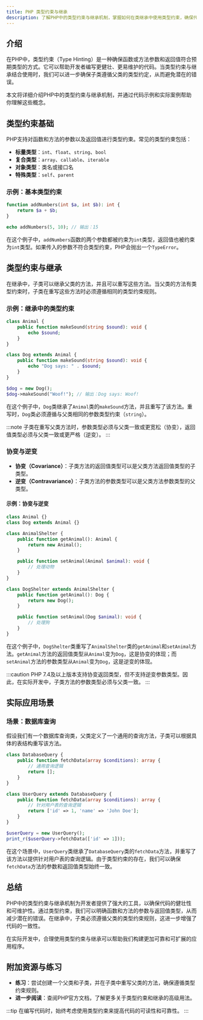 ```yaml
---
title: PHP 类型约束与继承
description: 了解PHP中的类型约束与继承机制，掌握如何在类继承中使用类型约束，确保代码的健壮性和可维护性。
---
```


## 介绍

在PHP中，类型约束（Type Hinting）是一种确保函数或方法参数和返回值符合预期类型的方式。它可以帮助开发者编写更健壮、更易维护的代码。当类型约束与继承结合使用时，我们可以进一步确保子类遵循父类的类型约定，从而避免潜在的错误。

本文将详细介绍PHP中的类型约束与继承机制，并通过代码示例和实际案例帮助你理解这些概念。

## 类型约束基础

PHP支持对函数和方法的参数以及返回值进行类型约束。常见的类型约束包括：

- **标量类型**：`int`、`float`、`string`、`bool`
- **复合类型**：`array`、`callable`、`iterable`
- **对象类型**：类名或接口名
- **特殊类型**：`self`、`parent`

### 示例：基本类型约束

```php
function addNumbers(int $a, int $b): int {
    return $a + $b;
}

echo addNumbers(5, 10); // 输出：15
```

在这个例子中，`addNumbers`函数的两个参数都被约束为`int`类型，返回值也被约束为`int`类型。如果传入的参数不符合类型约束，PHP会抛出一个`TypeError`。

## 类型约束与继承

在继承中，子类可以继承父类的方法，并且可以重写这些方法。当父类的方法有类型约束时，子类在重写这些方法时必须遵循相同的类型约束规则。

### 示例：继承中的类型约束

```php
class Animal {
    public function makeSound(string $sound): void {
        echo $sound;
    }
}

class Dog extends Animal {
    public function makeSound(string $sound): void {
        echo "Dog says: " . $sound;
    }
}

$dog = new Dog();
$dog->makeSound("Woof!"); // 输出：Dog says: Woof!
```

在这个例子中，`Dog`类继承了`Animal`类的`makeSound`方法，并且重写了该方法。重写时，`Dog`类必须遵循与父类相同的参数类型约束（`string`）。

:::note
子类在重写父类方法时，参数类型必须与父类一致或更宽松（协变），返回值类型必须与父类一致或更严格（逆变）。
:::

### 协变与逆变

- **协变（Covariance）**：子类方法的返回值类型可以是父类方法返回值类型的子类型。
- **逆变（Contravariance）**：子类方法的参数类型可以是父类方法参数类型的父类型。

#### 示例：协变与逆变

```php
class Animal {}
class Dog extends Animal {}

class AnimalShelter {
    public function getAnimal(): Animal {
        return new Animal();
    }

    public function setAnimal(Animal $animal): void {
        // 处理动物
    }
}

class DogShelter extends AnimalShelter {
    public function getAnimal(): Dog {
        return new Dog();
    }

    public function setAnimal(Dog $animal): void {
        // 处理狗
    }
}
```

在这个例子中，`DogShelter`类重写了`AnimalShelter`类的`getAnimal`和`setAnimal`方法。`getAnimal`方法的返回值类型从`Animal`变为`Dog`，这是协变的体现；而`setAnimal`方法的参数类型从`Animal`变为`Dog`，这是逆变的体现。

:::caution
PHP 7.4及以上版本支持协变返回类型，但不支持逆变参数类型。因此，在实际开发中，子类方法的参数类型必须与父类一致。
:::

## 实际应用场景

### 场景：数据库查询

假设我们有一个数据库查询类，父类定义了一个通用的查询方法，子类可以根据具体的表结构重写该方法。

```php
class DatabaseQuery {
    public function fetchData(array $conditions): array {
        // 通用查询逻辑
        return [];
    }
}

class UserQuery extends DatabaseQuery {
    public function fetchData(array $conditions): array {
        // 针对用户表的查询逻辑
        return ['id' => 1, 'name' => 'John Doe'];
    }
}

$userQuery = new UserQuery();
print_r($userQuery->fetchData(['id' => 1]));
```

在这个场景中，`UserQuery`类继承了`DatabaseQuery`类的`fetchData`方法，并重写了该方法以提供针对用户表的查询逻辑。由于类型约束的存在，我们可以确保`fetchData`方法的参数和返回值类型始终一致。

## 总结

PHP中的类型约束与继承机制为开发者提供了强大的工具，以确保代码的健壮性和可维护性。通过类型约束，我们可以明确函数和方法的参数与返回值类型，从而减少潜在的错误。在继承中，子类必须遵循父类的类型约束规则，这进一步增强了代码的一致性。

在实际开发中，合理使用类型约束与继承可以帮助我们构建更加可靠和可扩展的应用程序。

## 附加资源与练习

- **练习**：尝试创建一个父类和子类，并在子类中重写父类的方法，确保遵循类型约束规则。
- **进一步阅读**：查阅PHP官方文档，了解更多关于类型约束和继承的高级用法。

:::tip
在编写代码时，始终考虑使用类型约束来提高代码的可读性和可靠性。
:::